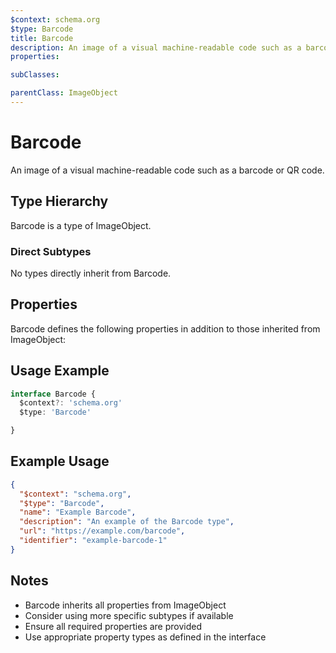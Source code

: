 ```yaml
---
$context: schema.org
$type: Barcode
title: Barcode
description: An image of a visual machine-readable code such as a barcode or QR code.
properties:

subClasses:

parentClass: ImageObject
---
```


# Barcode

An image of a visual machine-readable code such as a barcode or QR code.

## Type Hierarchy

Barcode is a type of ImageObject.

### Direct Subtypes

No types directly inherit from Barcode.

## Properties

Barcode defines the following properties in addition to those inherited from ImageObject:



## Usage Example

```typescript
interface Barcode {
  $context?: 'schema.org'
  $type: 'Barcode'

}
```

## Example Usage

```json
{
  "$context": "schema.org",
  "$type": "Barcode",
  "name": "Example Barcode",
  "description": "An example of the Barcode type",
  "url": "https://example.com/barcode",
  "identifier": "example-barcode-1"
}
```

## Notes

- Barcode inherits all properties from ImageObject
- Consider using more specific subtypes if available
- Ensure all required properties are provided
- Use appropriate property types as defined in the interface
